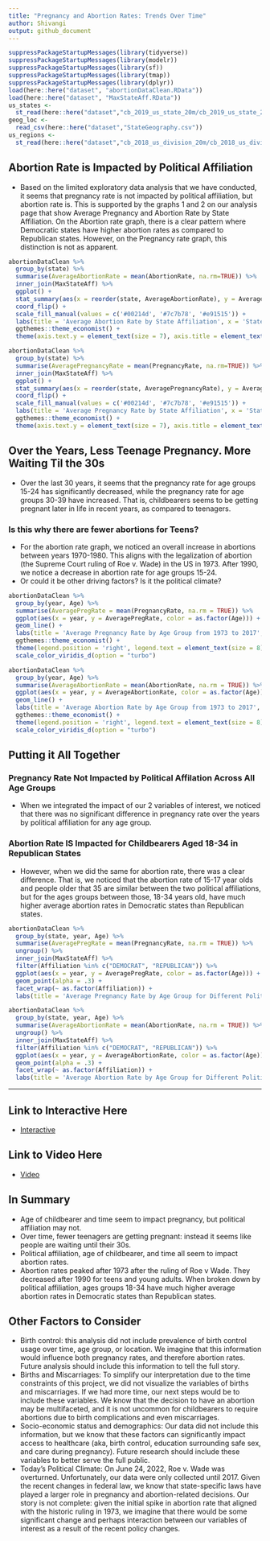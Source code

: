 ```yaml
---
title: "Pregnancy and Abortion Rates: Trends Over Time"
author: Shivangi
output: github_document
---
```


```r
suppressPackageStartupMessages(library(tidyverse))
suppressPackageStartupMessages(library(modelr))
suppressPackageStartupMessages(library(sf))
suppressPackageStartupMessages(library(tmap))
suppressPackageStartupMessages(library(dplyr))
load(here::here("dataset", "abortionDataClean.RData"))
load(here::here("dataset", "MaxStateAff.RData"))
us_states <- 
  st_read(here::here("dataset","cb_2019_us_state_20m/cb_2019_us_state_20m.shp"), quiet = TRUE)
geog_loc <- 
  read_csv(here::here("dataset","StateGeography.csv"))
us_regions <- 
  st_read(here::here("dataset","cb_2018_us_division_20m/cb_2018_us_division_20m.shp"), quiet = TRUE)
```

## Abortion Rate is Impacted by Political Affiliation
* Based on the limited exploratory data analysis that we have conducted, it seems that pregnancy rate is not impacted by political affiliation, but abortion rate is. This is supported by the graphs 1 and 2 on our analysis page that show Average Pregnancy and Abortion Rate by State Affiliation. On the Abortion rate graph, there is a clear pattern where Democratic states have higher abortion rates as compared to Republican states. However, on the Pregnancy rate graph, this distinction is not as apparent.

```r
abortionDataClean %>% 
  group_by(state) %>% 
  summarise(AverageAbortionRate = mean(AbortionRate, na.rm=TRUE)) %>% 
  inner_join(MaxStateAff) %>% 
  ggplot() + 
  stat_summary(aes(x = reorder(state, AverageAbortionRate), y = AverageAbortionRate, fill = as.factor(Affiliation)), geom = "bar") + 
  coord_flip() + 
  scale_fill_manual(values = c('#00214d', '#7c7b78', '#e91515')) + 
  labs(title = 'Average Abortion Rate by State Affiliation', x = 'State\n', y = '\nAverage Abortion Rate', fill = "Affliation") + 
  ggthemes::theme_economist() +
  theme(axis.text.y = element_text(size = 7), axis.title = element_text(size = 10), legend.position = 'right', legend.text = element_text(size = 8))
```

```r
abortionDataClean %>% 
  group_by(state) %>% 
  summarise(AveragePregnancyRate = mean(PregnancyRate, na.rm=TRUE)) %>% 
  inner_join(MaxStateAff) %>%  
  ggplot() + 
  stat_summary(aes(x = reorder(state, AveragePregnancyRate), y = AveragePregnancyRate, fill = as.factor(Affiliation)), geom = "bar") + 
  coord_flip() + 
  scale_fill_manual(values = c('#00214d', '#7c7b78', '#e91515')) + 
  labs(title = 'Average Pregnancy Rate by State Affiliation', x = 'State\n', y = '\nAverage Pregnancy Rate', fill = "Affliation") + 
  ggthemes::theme_economist() +
  theme(axis.text.y = element_text(size = 7), axis.title = element_text(size = 10), legend.position = 'right', legend.text = element_text(size = 8))
```

## Over the Years, Less Teenage Pregnancy. More Waiting Til the 30s 
* Over the last 30 years, it seems that the pregnancy rate for age groups 15-24 has significantly decreased, while the pregnancy rate for age groups 30-39 have increased. That is, childbearers seems to be getting pregnant later in life in recent years, as compared to teenagers.

### Is this why there are fewer abortions for Teens?
* For the abortion rate graph, we noticed an overall increase in abortions between years 1970-1980. This aligns with the legalization of abortion (the Supreme Court ruling of Roe v. Wade) in the US in 1973. After 1990, we notice a decrease in abortion rate for age groups 15-24. 
* Or could it be other driving factors? Is it the political climate?

```r
abortionDataClean %>% 
  group_by(year, Age) %>% 
  summarise(AveragePregRate = mean(PregnancyRate, na.rm = TRUE)) %>% 
  ggplot(aes(x = year, y = AveragePregRate, color = as.factor(Age))) + 
  geom_line() + 
  labs(title = 'Average Pregnancy Rate by Age Group from 1973 to 2017', x = 'Year', y = 'Average Pregnancy Rate', color = "Age Group") + 
  ggthemes::theme_economist() +
  theme(legend.position = 'right', legend.text = element_text(size = 8)) +
  scale_color_viridis_d(option = "turbo")
```
```r
abortionDataClean %>% 
  group_by(year, Age) %>% 
  summarise(AverageAbortionRate = mean(AbortionRate, na.rm = TRUE)) %>% 
  ggplot(aes(x = year, y = AverageAbortionRate, color = as.factor(Age))) + 
  geom_line() + 
  labs(title = 'Average Abortion Rate by Age Group from 1973 to 2017', x = 'Year', y = 'Average Abortion Rate', color = "Age Group") + 
  ggthemes::theme_economist() +
  theme(legend.position = 'right', legend.text = element_text(size = 8)) +
  scale_color_viridis_d(option = "turbo")
```

## Putting it All Together
### Pregnancy Rate Not Impacted by Political Affilation Across All Age Groups
* When we integrated the impact of our 2 variables of interest, we noticed that there was no significant difference in pregnancy rate over the years by political affiliation for any age group.

### Abortion Rate IS Impacted for Childbearers Aged 18-34 in Republican States
* However, when we did the same for abortion rate, there was a clear difference. That is, we noticed that the abortion rate of 15-17 year olds and people older that 35 are similar between the two political affiliations, but for the ages groups between those, 18-34 years old, have much higher average abortion rates in Democratic states than Republican states.

```r
abortionDataClean %>% 
  group_by(state, year, Age) %>% 
  summarise(AveragePregRate = mean(PregnancyRate, na.rm = TRUE)) %>% 
  ungroup() %>% 
  inner_join(MaxStateAff) %>% 
  filter(Affiliation %in% c("DEMOCRAT", "REPUBLICAN")) %>% 
  ggplot(aes(x = year, y = AveragePregRate, color = as.factor(Age))) + 
  geom_point(alpha = .3) + 
  facet_wrap(~ as.factor(Affiliation)) +
  labs(title = 'Average Pregnancy Rate by Age Group for Different Political Affiliations', x = 'Year', y = 'Average Pregnancy Rate', color = "Age Group")
```
```r
abortionDataClean %>% 
  group_by(state, year, Age) %>% 
  summarise(AverageAbortionRate = mean(AbortionRate, na.rm = TRUE)) %>% 
  ungroup() %>% 
  inner_join(MaxStateAff) %>% 
  filter(Affiliation %in% c("DEMOCRAT", "REPUBLICAN")) %>% 
  ggplot(aes(x = year, y = AverageAbortionRate, color = as.factor(Age))) + 
  geom_point(alpha = .3) + 
  facet_wrap(~ as.factor(Affiliation)) +
  labs(title = 'Average Abortion Rate by Age Group for Different Political Affiliations', x = 'Year', y = 'Average Abortion Rate', color = "Age Group")
```
---

## Link to Interactive Here
* [Interactive](https://sjchen23.shinyapps.io/Interactive/)

## Link to Video Here
* [Video](https://drive.google.com/file/d/162Pudjml1FVzSfz8dXjh5LHjfba39VuB/view?usp=sharing)  

## In Summary 
* Age of childbearer and time seem to impact pregnancy, but political affiliation may not.
* Over time, fewer teenagers are getting pregnant: instead it seems like people are waiting until their 30s.  
* Political affiliation, age of childbearer, and time all seem to impact abortion rates. 
* Abortion rates peaked after 1973 after the ruling of Roe v Wade. They decreased after 1990 for teens and young adults. When broken down by political affiliation, ages groups 18-34 have much higher average abortion rates in Democratic states than Republican states.

## Other Factors to Consider
* Birth control: this analysis did not include prevalence of birth control usage over time, age group, or location. We imagine that this information would influence both pregnancy rates, and therefore abortion rates. Future analysis should include this information to tell the full story. 
* Births and Miscarriages: To simplify our interpretation due to the time constraints of this project, we did not visualize the variables of births and miscarriages. If we had more time, our next steps would be to include these variables. We know that the decision to have an abortion may be multifaceted, and it is not uncommon for childbearers to require abortions due to birth complications and even miscarriages.
* Socio-economic status and demographics: Our data did not include this information, but we know that these factors can significantly impact access to healthcare (aka, birth control, education surrounding safe sex, and care during pregnancy). Future research should include these variables to better serve the full public.
* Today's Political Climate: On June 24, 2022, Roe v. Wade was overturned. Unfortunately, our data were only collected until 2017. Given the recent changes in federal law, we know that state-specific laws have played a larger role in pregnancy and abortion-related decisions. Our story is not complete: given the initial spike in abortion rate that aligned with the historic ruling in 1973, we imagine that there would be some significant change and perhaps interaction between our variables of interest as a result of the recent policy changes.  



